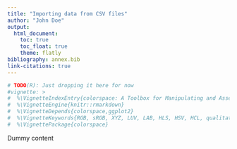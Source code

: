```yaml
---
title: "Importing data from CSV files"
author: "John Doe"
output:
  html_document:
    toc: true
    toc_float: true
    theme: flatly
bibliography: annex.bib
link-citations: true
---
```


```r
# TODO(R): Just dropping it here for now
#vignette: >
#  %\VignetteIndexEntry{colorspace: A Toolbox for Manipulating and Assessing Colors and Palettes}
#  %\VignetteEngine{knitr::rmarkdown}
#  %\VignetteDepends{colorspace,ggplot2}
#  %\VignetteKeywords{RGB, sRGB, XYZ, LUV, LAB, HLS, HSV, HCL, qualitative palette, sequential palette, diverging palette, shiny, visualization, color vision deficiency}
#  %\VignettePackage{colorspace}
```

Dummy content
